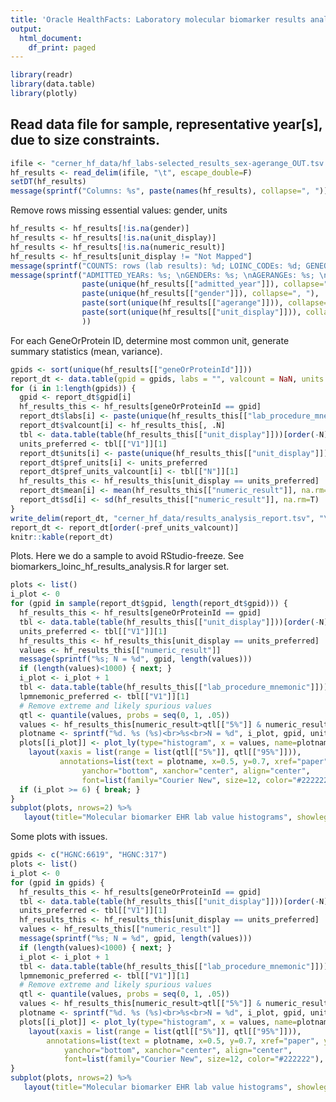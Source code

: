 ```yaml
---
title: 'Oracle HealthFacts: Laboratory molecular biomarker results analysis'
output:
  html_document:
    df_print: paged
---
```


```r
library(readr)
library(data.table)
library(plotly)
```

## Read data file for sample, representative year[s], due to size constraints.


```r
ifile <- "cerner_hf_data/hf_labs-selected_results_sex-agerange_OUT.tsv.gz"
hf_results <- read_delim(ifile, "\t", escape_double=F)
setDT(hf_results)
message(sprintf("Columns: %s", paste(names(hf_results), collapse=", ")) )
```

Remove rows missing essential values: gender, units

```r
hf_results <- hf_results[!is.na(gender)]
hf_results <- hf_results[!is.na(unit_display)]
hf_results <- hf_results[!is.na(numeric_result)]
hf_results <- hf_results[unit_display != "Not Mapped"]
message(sprintf("COUNTS: rows (lab results): %d; LOINC_CODEs: %d; GENEORPROTEIN_IDs: %d", nrow(hf_results), hf_results[, uniqueN(loinc_code)], hf_results[, uniqueN(geneOrProteinId)]))
message(sprintf("ADMITTED_YEARs: %s; \nGENDERs: %s; \nAGERANGEs: %s; \nUNITs: %s", 
                paste(unique(hf_results[["admitted_year"]]), collapse=", "),
                paste(unique(hf_results[["gender"]]), collapse=", "),
                paste(sort(unique(hf_results[["agerange"]])), collapse=", "),
                paste(sort(unique(hf_results[["unit_display"]])), collapse=", ")
                ))
```

For each GeneOrProtein ID, determine most common unit, generate summary statistics (mean, variance).

```r
gpids <- sort(unique(hf_results[["geneOrProteinId"]]))
report_dt <- data.table(gpid = gpids, labs = "", valcount = NaN, units = "", pref_units = "", pref_units_valcount = NaN, mean = NaN, sd = NaN)
for (i in 1:length(gpids)) {
  gpid <- report_dt$gpid[i]
  hf_results_this <- hf_results[geneOrProteinId == gpid]
  report_dt$labs[i] <- paste(unique(hf_results_this[["lab_procedure_mnemonic"]]), collapse=", ")
  report_dt$valcount[i] <- hf_results_this[, .N]
  tbl <- data.table(table(hf_results_this[["unit_display"]]))[order(-N)]
  units_preferred <- tbl[["V1"]][1]
  report_dt$units[i] <- paste(unique(hf_results_this[["unit_display"]]), collapse=", ")
  report_dt$pref_units[i] <- units_preferred
  report_dt$pref_units_valcount[i] <- tbl[["N"]][1]
  hf_results_this <- hf_results_this[unit_display == units_preferred]
  report_dt$mean[i] <- mean(hf_results_this[["numeric_result"]], na.rm=T)
  report_dt$sd[i] <- sd(hf_results_this[["numeric_result"]], na.rm=T)
}
write_delim(report_dt, "cerner_hf_data/results_analysis_report.tsv", "\t")
report_dt <- report_dt[order(-pref_units_valcount)]
knitr::kable(report_dt)
```

Plots. Here we do a sample to avoid RStudio-freeze. See biomarkers_loinc_hf_results_analysis.R for larger set.

```r
plots <- list()
i_plot <- 0
for (gpid in sample(report_dt$gpid, length(report_dt$gpid))) {
  hf_results_this <- hf_results[geneOrProteinId == gpid]
  tbl <- data.table(table(hf_results_this[["unit_display"]]))[order(-N)]
  units_preferred <- tbl[["V1"]][1]
  hf_results_this <- hf_results_this[unit_display == units_preferred]
  values <- hf_results_this[["numeric_result"]]
  message(sprintf("%s; N = %d", gpid, length(values)))
  if (length(values)<1000) { next; } 
  i_plot <- i_plot + 1
  tbl <- data.table(table(hf_results_this[["lab_procedure_mnemonic"]]))[order(-N)]
  lpmnemonic_preferred <- tbl[["V1"]][1]
  # Remove extreme and likely spurious values
  qtl <- quantile(values, probs = seq(0, 1, .05))
  values <- hf_results_this[numeric_result>qtl[["5%"]] & numeric_result<qtl[["95%"]]][["numeric_result"]]
  plotname <- sprintf("%d. %s (%s)<br>%s<br>N = %d", i_plot, gpid, units_preferred, lpmnemonic_preferred, length(values))
  plots[[i_plot]] <- plot_ly(type="histogram", x = values, name=plotname) %>%
    layout(xaxis = list(range = list(qtl[["5%"]], qtl[["95%"]])),
           annotations=list(text = plotname, x=0.5, y=0.7, xref="paper", yref="paper",
                yanchor="bottom", xanchor="center", align="center",
                font=list(family="Courier New", size=12, color="#222222"), showarrow=F))
  if (i_plot >= 6) { break; }
}
subplot(plots, nrows=2) %>%
   layout(title="Molecular biomarker EHR lab value histograms", showlegend=F)
```

Some plots with issues.

```r
gpids <- c("HGNC:6619", "HGNC:317")
plots <- list()
i_plot <- 0
for (gpid in gpids) {
  hf_results_this <- hf_results[geneOrProteinId == gpid]
  tbl <- data.table(table(hf_results_this[["unit_display"]]))[order(-N)]
  units_preferred <- tbl[["V1"]][1]
  hf_results_this <- hf_results_this[unit_display == units_preferred]
  values <- hf_results_this[["numeric_result"]]
  message(sprintf("%s; N = %d", gpid, length(values)))
  if (length(values)<1000) { next; } 
  i_plot <- i_plot + 1
  tbl <- data.table(table(hf_results_this[["lab_procedure_mnemonic"]]))[order(-N)]
  lpmnemonic_preferred <- tbl[["V1"]][1]
  # Remove extreme and likely spurious values
  qtl <- quantile(values, probs = seq(0, 1, .05))
  values <- hf_results_this[numeric_result>qtl[["5%"]] & numeric_result<qtl[["95%"]]][["numeric_result"]]
  plotname <- sprintf("%d. %s (%s)<br>%s<br>N = %d", i_plot, gpid, units_preferred, lpmnemonic_preferred, length(values))
  plots[[i_plot]] <- plot_ly(type="histogram", x = values, name=plotname) %>%
    layout(xaxis = list(range = list(qtl[["5%"]], qtl[["95%"]])),
        annotations=list(text = plotname, x=0.5, y=0.7, xref="paper", yref="paper",
            yanchor="bottom", xanchor="center", align="center",
            font=list(family="Courier New", size=12, color="#222222"), showarrow=F))
}
subplot(plots, nrows=2) %>%
   layout(title="Molecular biomarker EHR lab value histograms", showlegend=F)
```


